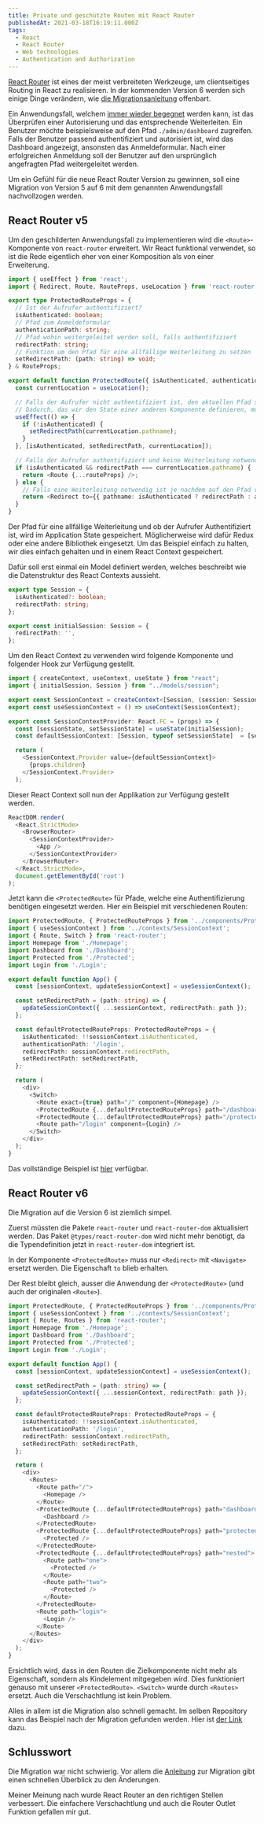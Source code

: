 ```yaml
---
title: Private und geschützte Routen mit React Router
publishedAt: 2021-03-18T16:19:11.000Z
tags:
  - React
  - React Router
  - Web technologies
  - Authentication and Authorization
---
```


[React Router](https://reactrouter.com/) ist eines der meist verbreiteten Werkzeuge, um clientseitiges Routing in React zu realisieren. In der kommenden Version 6 werden sich einige Dinge verändern, wie [die Migrationsanleitung](https://github.com/ReactTraining/react-router/blob/dev/docs/advanced-guides/migrating-5-to-6.md) offenbart.

Ein Anwendungsfall, welchem [immer wieder begegnet](https://stackoverflow.com/questions/47747754/how-to-rewrite-the-protected-private-route-using-typescript-and-react-router-4-a) werden kann, ist das Überprüfen einer Autorisierung und das entsprechende Weiterleiten. Ein Benutzer möchte beispielsweise auf den Pfad `./admin/dashboard` zugreifen. Falls der Benutzer passend authentifiziert und autorisiert ist, wird das Dashboard angezeigt, ansonsten das Anmeldeformular. Nach einer erfolgreichen Anmeldung soll der Benutzer auf den ursprünglich angefragten Pfad weitergeleitet werden.

Um ein Gefühl für die neue React Router Version zu gewinnen, soll eine Migration von Version 5 auf 6 mit dem genannten Anwendungsfall nachvollzogen werden.

## React Router v5

Um den geschilderten Anwendungsfall zu implementieren wird die `<Route>`-Komponente von `react-router` erweitert. Wir React funktional verwendet, so ist die Rede eigentlich eher von einer Komposition als von einer Erweiterung.

```typescript
import { useEffect } from 'react';
import { Redirect, Route, RouteProps, useLocation } from 'react-router';

export type ProtectedRouteProps = {
  // Ist der Aufrufer authentifiziert?
  isAuthenticated: boolean;
  // Pfad zum Anmeldeformular
  authenticationPath: string;
  // Pfad wohin weitergeleitet werden soll, falls authentifiziert
  redirectPath: string;
  // Funktion um den Pfad für eine allfällige Weiterleitung zu setzen
  setRedirectPath: (path: string) => void;
} & RouteProps;

export default function ProtectedRoute({ isAuthenticated, authenticationPath, redirectPath, setRedirectPath, ...routeProps }: ProtectedRouteProps) {
  const currentLocation = useLocation();

  // Falls der Aufrufer nicht authentifiziert ist, den aktuellen Pfad speichern.
  // Dadurch, das wir den State einer anderen Komponente definieren, muss dies in einem Effect passieren.
  useEffect(() => {
    if (!isAuthenticated) {
      setRedirectPath(currentLocation.pathname);
    }
  }, [isAuthenticated, setRedirectPath, currentLocation]);

  // Falls der Aufrufer authentifiziert und keine Weiterleitung notwendig ist, die angeforderte Route rendern.
  if (isAuthenticated && redirectPath === currentLocation.pathname) {
    return <Route {...routeProps} />;
  } else {
    // Falls eine Weiterleitung notwendig ist je nachdem auf den Pfad vor der Authentifizierung oder zum Anmeldeformular weiterleiten.
    return <Redirect to={{ pathname: isAuthenticated ? redirectPath : authenticationPath }} />;
  }
}
```

Der Pfad für eine allfällige Weiterleitung und ob der Aufrufer Authentifiziert ist, wird im Application State gespeichert. Möglicherweise wird dafür Redux oder eine andere Bibliothek eingesetzt. Um das Beispiel einfach zu halten, wir dies einfach gehalten und in einem React Context gespeichert.

Dafür soll erst einmal ein Model definiert werden, welches beschreibt wie die Datenstruktur des React Contexts aussieht.

```typescript
export type Session = {
  isAuthenticated?: boolean;
  redirectPath: string;
};

export const initialSession: Session = {
  redirectPath: '',
};
```

Um den React Context zu verwenden wird folgende Komponente und folgender Hook zur Verfügung gestellt.

```typescript
import { createContext, useContext, useState } from "react";
import { initialSession, Session } from "../models/session";

export const SessionContext = createContext<[Session, (session: Session) => void]>([initialSession, () => {}]);
export const useSessionContext = () => useContext(SessionContext);

export const SessionContextProvider: React.FC = (props) => {
  const [sessionState, setSessionState] = useState(initialSession);
  const defaultSessionContext: [Session, typeof setSessionState]  = [sessionState, setSessionState];

  return (
    <SessionContext.Provider value={defaultSessionContext}>
      {props.children}
    </SessionContext.Provider>
  );
```

Dieser React Context soll nun der Applikation zur Verfügung gestellt werden.

```typescript
ReactDOM.render(
  <React.StrictMode>
    <BrowserRouter>
      <SessionContextProvider>
        <App />
      </SessionContextProvider>
    </BrowserRouter>
  </React.StrictMode>,
  document.getElementById('root')
);
```

Jetzt kann die `<ProtectedRoute>` für Pfade, welche eine Authentifizierung benötigen eingesetzt werden. Hier ein Beispiel mit verschiedenen Routen:

```typescript
import ProtectedRoute, { ProtectedRouteProps } from '../components/ProtectedRoute';
import { useSessionContext } from '../contexts/SessionContext';
import { Route, Switch } from 'react-router';
import Homepage from './Homepage';
import Dashboard from './Dashboard';
import Protected from './Protected';
import Login from './Login';

export default function App() {
  const [sessionContext, updateSessionContext] = useSessionContext();

  const setRedirectPath = (path: string) => {
    updateSessionContext({ ...sessionContext, redirectPath: path });
  };

  const defaultProtectedRouteProps: ProtectedRouteProps = {
    isAuthenticated: !!sessionContext.isAuthenticated,
    authenticationPath: '/login',
    redirectPath: sessionContext.redirectPath,
    setRedirectPath: setRedirectPath,
  };

  return (
    <div>
      <Switch>
        <Route exact={true} path="/" component={Homepage} />
        <ProtectedRoute {...defaultProtectedRouteProps} path="/dashboard" component={Dashboard} />
        <ProtectedRoute {...defaultProtectedRouteProps} path="/protected" component={Protected} />
        <Route path="/login" component={Login} />
      </Switch>
    </div>
  );
}
```

Das vollständige Beispiel ist [hier](https://github.com/openscript/react-router-private-protected-routes/tree/react-router-5) verfügbar.

## React Router v6

Die Migration auf die Version 6 ist ziemlich simpel.

Zuerst müssten die Pakete `react-router` und `react-router-dom` aktualisiert werden. Das Paket `@types/react-router-dom` wird nicht mehr benötigt, da die Typendefinition jetzt in `react-router-dom` integriert ist.

In der Komponente `<ProtectedRoute>` muss nur `<Redirect>` mit `<Navigate>` ersetzt werden. Die Eigenschaft `to` blieb erhalten.

Der Rest bleibt gleich, ausser die Anwendung der `<ProtectedRoute>` (und auch der originalen `<Route>`).

```typescript
import ProtectedRoute, { ProtectedRouteProps } from '../components/ProtectedRoute';
import { useSessionContext } from '../contexts/SessionContext';
import { Route, Routes } from 'react-router';
import Homepage from './Homepage';
import Dashboard from './Dashboard';
import Protected from './Protected';
import Login from './Login';

export default function App() {
  const [sessionContext, updateSessionContext] = useSessionContext();

  const setRedirectPath = (path: string) => {
    updateSessionContext({ ...sessionContext, redirectPath: path });
  };

  const defaultProtectedRouteProps: ProtectedRouteProps = {
    isAuthenticated: !!sessionContext.isAuthenticated,
    authenticationPath: '/login',
    redirectPath: sessionContext.redirectPath,
    setRedirectPath: setRedirectPath,
  };

  return (
    <div>
      <Routes>
        <Route path="/">
          <Homepage />
        </Route>
        <ProtectedRoute {...defaultProtectedRouteProps} path="dashboard">
          <Dashboard />
        </ProtectedRoute>
        <ProtectedRoute {...defaultProtectedRouteProps} path="protected">
          <Protected />
        </ProtectedRoute>
        <ProtectedRoute {...defaultProtectedRouteProps} path="nested">
          <Route path="one">
            <Protected />
          </Route>
          <Route path="two">
            <Protected />
          </Route>
        </ProtectedRoute>
        <Route path="login">
          <Login />
        </Route>
      </Routes>
    </div>
  );
}
```

Ersichtlich wird, dass in den Routen die Zielkomponente nicht mehr als Eigenschaft, sondern als Kindelement mitgegeben wird. Dies funktioniert genauso mit unserer `<ProtectedRoute>`. `<Switch>` wurde durch `<Routes>` ersetzt. Auch die Verschachtlung ist kein Problem.

Alles in allem ist die Migration also schnell gemacht. Im selben Repository kann das Beispiel nach der Migration gefunden werden. Hier ist [der Link](https://github.com/openscript/react-router-private-protected-routes/tree/react-router-6) dazu.

## Schlusswort

Die Migration war nicht schwierig. Vor allem die [Anleitung](https://github.com/ReactTraining/react-router/blob/dev/docs/advanced-guides/migrating-5-to-6.md) zur Migration gibt einen schnellen Überblick zu den Änderungen.

Meiner Meinung nach wurde React Router an den richtigen Stellen verbessert. Die einfachere Verschachtlung und auch die Router Outlet Funktion gefallen mir gut.
